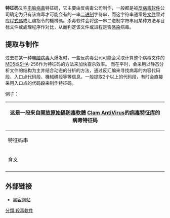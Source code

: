 {{noteTA
|G1=IT
|1=zh-hans:反病毒;zh-hant:防毒;
}}

'''特征码'''又称[[电脑病毒|电脑病毒]]特征码，它主要由反病毒公司制作，一般都是被[[反病毒软件|反病毒软件]]公司确定为只有该病毒才可能会有的一串[[二进制|二进制]]字符串，而这字符串通常是[[文件|文件]]里对应[[程式碼|程式碼]]或汇编指令的機械碼。杀毒软件会将这一串二进制字符串用某种方法与目标文件或處理程序作对比，从而判定该文件或进程是否[[感染|感染]]病毒。

==提取与制作==
过去在某一种[[电脑病毒|电脑病毒]]大爆发时，一些反病毒公司可能会采取计算整个病毒文件的[[MD5|MD5]]或[[SHA|SHA]]-256作为特征码的方法来加快查杀效率。
而在平时，会采用以静态分析文件的结构为主并结合动态的分析的方法，通过反汇编来寻找病毒的内容代码段、入口点代码段、機械碼段等等信息。一般提取2个以上的代码段，有时会直接采用入口点的代码段来制作特征码。

例子：

{| border="1" class="wikitable" style="text-align: center"
! colspan="6" |             这是一段来自[[開放原始碼|開放原始碼]][[防毒軟體|防毒軟體]]  [[Clam_AntiVirus|Clam AntiVirus]]的[[病毒库|病毒特征库]]的病毒特征码
|-
| 特征码串||14200||:||917cb8a3d1d9eb24af6c5bcf3bf7e401||:||Trojan.Downloader-1420
|-
| 含义  ||意义不明||分割号||主特征码段||分割号||病毒名称
|-
|}

==外部链接==
*[http://www.hackbase.com/ 黑客网站] {{Wayback|url=http://www.hackbase.com/ |date=20210225061912 }}

[[分類:殺毒軟件|分類:殺毒軟件]]